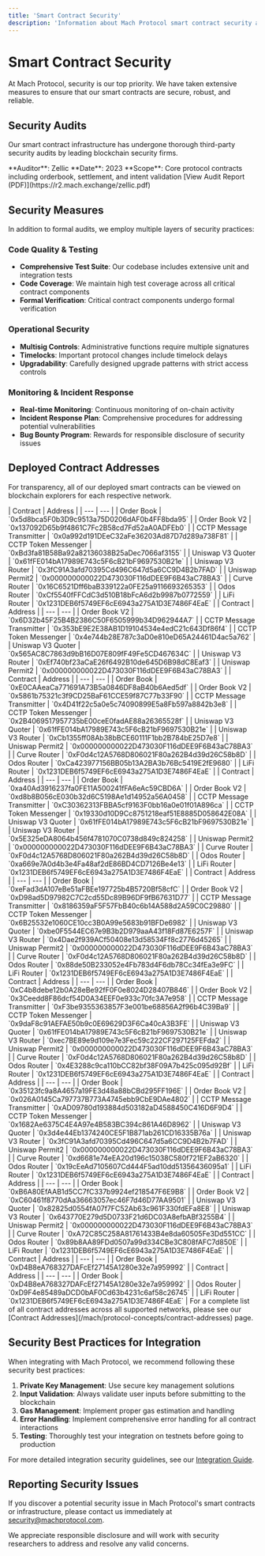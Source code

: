 ```yaml
---
title: 'Smart Contract Security'
description: 'Information about Mach Protocol smart contract security and audits'
---
```


# Smart Contract Security

At Mach Protocol, security is our top priority. We have taken extensive measures to ensure that our smart contracts are secure, robust, and reliable.

## Security Audits

Our smart contract infrastructure has undergone thorough third-party security audits by leading blockchain security firms.

<CardGroup cols={2}>
  <Card
    title="Core Contracts Audit"
    icon="shield-check"
  >
    **Auditor**: Zellic  
    **Date**: 2023  
    **Scope**: Core protocol contracts including orderbook, settlement, and intent validation  
    [View Audit Report (PDF)](https://r2.mach.exchange/zellic.pdf)
  </Card>
</CardGroup>

## Security Measures

In addition to formal audits, we employ multiple layers of security practices:

### Code Quality & Testing

- **Comprehensive Test Suite**: Our codebase includes extensive unit and integration tests
- **Code Coverage**: We maintain high test coverage across all critical contract components
- **Formal Verification**: Critical contract components undergo formal verification

### Operational Security

- **Multisig Controls**: Administrative functions require multiple signatures
- **Timelocks**: Important protocol changes include timelock delays
- **Upgradability**: Carefully designed upgrade patterns with strict access controls

### Monitoring & Incident Response

- **Real-time Monitoring**: Continuous monitoring of on-chain activity
- **Incident Response Plan**: Comprehensive procedures for addressing potential vulnerabilities
- **Bug Bounty Program**: Rewards for responsible disclosure of security issues

## Deployed Contract Addresses

For transparency, all of our deployed smart contracts can be viewed on blockchain explorers for each respective network.

<AccordionGroup>
  <Accordion title="Ethereum (ETH) - Chain ID: 1">
    | Contract | Address |
    | --- | --- |
    | Order Book | `0x5d8bca5F0b3D9c9513a75D0206dAF0b4FF8bda95` |
    | Order Book V2 | `0x137092D65b9f4861C7Fc2B58cd7Fd52aA0ADFEb0` |
    | CCTP Message Transmitter | `0x0a992d191DEeC32aFe36203Ad87D7d289a738F81` |
    | CCTP Token Messenger | `0xBd3fa81B58Ba92a82136038B25aDec7066af3155` |
    | Uniswap V3 Quoter | `0x61fFE014bA17989E743c5F6cB21bF9697530B21e` |
    | Uniswap V3 Router | `0x3fC91A3afd70395Cd496C647d5a6CC9D4B2b7FAD` |
    | Uniswap Permit2 | `0x000000000022D473030F116dDEE9F6B43aC78BA3` |
    | Curve Router | `0x16C6521Dff6baB339122a0FE25a9116693265353` |
    | Odos Router | `0xCf5540fFFCdC3d510B18bFcA6d2b9987b0772559` |
    | LiFi Router | `0x1231DEB6f5749EF6cE6943a275A1D3E7486F4EaE` |
  </Accordion>

  <Accordion title="Unichain (UNI) - Chain ID: 130">
    | Contract | Address |
    | --- | --- |
    | Order Book V2 | `0x6D32b45F25B4B2386C50F6505999b34D962944A7` |
    | CCTP Message Transmitter | `0x353bE9E2E38AB1D19104534e4edC21c643Df86f4` |
    | CCTP Token Messenger | `0x4e744b28E787c3aD0e810eD65A24461D4ac5a762` |
    | Uniswap V3 Quoter | `0x565AC8C7863d9bB16D07E809fF49Fe5CD467634C` |
    | Uniswap V3 Router | `0xEf740bf23aCaE26f6492B10de645D6B98dC8Eaf3` |
    | Uniswap Permit2 | `0x000000000022D473030F116dDEE9F6B43aC78BA3` |
  </Accordion>

  <Accordion title="Optimism (OPT) - Chain ID: 10">
    | Contract | Address |
    | --- | --- |
    | Order Book | `0xE0CAAeaCa771691A73B5a0846DF8aB40b6Aed5df` |
    | Order Book V2 | `0x5861b75321c3f9CD25BaF61CCE59f87C77b33F90` |
    | CCTP Message Transmitter | `0x4D41f22c5a0e5c74090899E5a8Fb597a8842b3e8` |
    | CCTP Token Messenger | `0x2B4069517957735bE00ceE0fadAE88a26365528f` |
    | Uniswap V3 Quoter | `0x61fFE014bA17989E743c5F6cB21bF9697530B21e` |
    | Uniswap V3 Router | `0xCb1355ff08Ab38bBCE60111F1bb2B784bE25D7e8` |
    | Uniswap Permit2 | `0x000000000022D473030F116dDEE9F6B43aC78BA3` |
    | Curve Router | `0xF0d4c12A5768D806021F80a262B4d39d26C58b8D` |
    | Odos Router | `0xCa423977156BB05b13A2BA3b76Bc5419E2fE9680` |
    | LiFi Router | `0x1231DEB6f5749EF6cE6943a275A1D3E7486F4EaE` |
  </Accordion>

  <Accordion title="Arbitrum (ARB) - Chain ID: 42161">
    | Contract | Address |
    | --- | --- |
    | Order Book | `0xa40Ad3916237fa0FE11A500241fFA6eAc59CBD6A` |
    | Order Book V2 | `0xd8b8B056cE030b32d6C5198Ae1d14952a56A0458` |
    | CCTP Message Transmitter | `0xC30362313FBBA5cf9163F0bb16a0e01f01A896ca` |
    | CCTP Token Messenger | `0x19330d10D9Cc8751218eaf51E8885D058642E08A` |
    | Uniswap V3 Quoter | `0x61fFE014bA17989E743c5F6cB21bF9697530B21e` |
    | Uniswap V3 Router | `0x5E325eDA8064b456f4781070C0738d849c824258` |
    | Uniswap Permit2 | `0x000000000022D473030F116dDEE9F6B43aC78BA3` |
    | Curve Router | `0xF0d4c12A5768D806021F80a262B4d39d26C58b8D` |
    | Odos Router | `0xa669e7A0d4b3e4Fa48af2dE86BD4CD7126Be4e13` |
    | LiFi Router | `0x1231DEB6f5749EF6cE6943a275A1D3E7486F4EaE` |
  </Accordion>
  
  <Accordion title="Avalanche (AVAX) - Chain ID: 43114">
    | Contract | Address |
    | --- | --- |
    | Order Book | `0xeFad3dA107eBe51aFBEe197725b4B5720Bf58cfC` |
    | Order Book V2 | `0xD98ad5D97982C7C2cd55Dc89B96DF9fB67631D77` |
    | CCTP Message Transmitter | `0x8186359aF5F57FbB40c6b14A588d2A59C0C29880` |
    | CCTP Token Messenger | `0x6B25532e1060CE10cc3B0A99e5683b91BFDe6982` |
    | Uniswap V3 Quoter | `0xbe0F5544EC67e9B3b2D979aaA43f18Fd87E6257F` |
    | Uniswap V3 Router | `0x4Dae2f939ACf50408e13d58534Ff8c2776d45265` |
    | Uniswap Permit2 | `0x000000000022D473030F116dDEE9F6B43aC78BA3` |
    | Curve Router | `0xF0d4c12A5768D806021F80a262B4d39d26C58b8D` |
    | Odos Router | `0x88de50B233052e4Fb783d4F6db78Cc34fEa3e9FC` |
    | LiFi Router | `0x1231DEB6f5749EF6cE6943a275A1D3E7486F4EaE` |
  </Accordion>
  
  <Accordion title="Polygon (POL) - Chain ID: 137">
    | Contract | Address |
    | --- | --- |
    | Order Book | `0xC4b8debe12b0A28eBe92fF0F0e8024D28407B846` |
    | Order Book V2 | `0x3Ceedd8F86dcf54D0A34EEF0e933c70fc3A7e958` |
    | CCTP Message Transmitter | `0xF3be9355363857F3e001be68856A2f96b4C39Ba9` |
    | CCTP Token Messenger | `0x9daF8c91AEFAE50b9c0E69629D3F6Ca40cA3B3FE` |
    | Uniswap V3 Quoter | `0x61fFE014bA17989E743c5F6cB21bF9697530B21e` |
    | Uniswap V3 Router | `0xec7BE89e9d109e7e3Fec59c222CF297125FEFda2` |
    | Uniswap Permit2 | `0x000000000022D473030F116dDEE9F6B43aC78BA3` |
    | Curve Router | `0xF0d4c12A5768D806021F80a262B4d39d26C58b8D` |
    | Odos Router | `0x4E3288c9ca110bCC82bf38F09A7b425c095d92Bf` |
    | LiFi Router | `0x1231DEB6f5749EF6cE6943a275A1D3E7486F4EaE` |
  </Accordion>
  
  <Accordion title="Base (BASE) - Chain ID: 8453">
    | Contract | Address |
    | --- | --- |
    | Order Book | `0x35123fc9a8A4657a19FE3d48a88bCBd295FF196E` |
    | Order Book V2 | `0x026A0145Ca797737B773A4745ebb9CbE9DAe4802` |
    | CCTP Message Transmitter | `0xAD09780d193884d503182aD4588450C416D6F9D4` |
    | CCTP Token Messenger | `0x1682Ae6375C4E4A97e4B583BC394c861A46D8962` |
    | Uniswap V3 Quoter | `0x3d4e44Eb1374240CE5F1B871ab261CD16335B76a` |
    | Uniswap V3 Router | `0x3fC91A3afd70395Cd496C647d5a6CC9D4B2b7FAD` |
    | Uniswap Permit2 | `0x000000000022D473030F116dDEE9F6B43aC78BA3` |
    | Curve Router | `0xd6681e74eEA20d196c15038C580f721EF2aB6320` |
    | Odos Router | `0x19cEeAd7105607Cd444F5ad10dd51356436095a1` |
    | LiFi Router | `0x1231DEB6f5749EF6cE6943a275A1D3E7486F4EaE` |
  </Accordion>
  
  <Accordion title="BNB Smart Chain (BSC) - Chain ID: 56">
    | Contract | Address |
    | --- | --- |
    | Order Book | `0xB6A80EfAAB1d5CC7fC337b9924ef218547F6E9B8` |
    | Order Book V2 | `0xC60461f8770dAa36663057ec46F7d46D77AA9501` |
    | Uniswap V3 Quoter | `0x82825d0554fA07f7FC52Ab63c961F330fdEFa8E8` |
    | Uniswap V3 Router | `0x643770E279d5D0733F21d6DC03A8efbABf3255B4` |
    | Uniswap Permit2 | `0x000000000022D473030F116dDEE9F6B43aC78BA3` |
    | Curve Router | `0xA72C85C258A81761433B4e8da60505Fe3Dd551CC` |
    | Odos Router | `0x89b8AA89FDd0507a99d334CBe3C808fAFC7d850E` |
    | LiFi Router | `0x1231DEB6f5749EF6cE6943a275A1D3E7486F4EaE` |
  </Accordion>
  
  <Accordion title="opBNB (OPBNB) - Chain ID: 204">
    | Contract | Address |
    | --- | --- |
    | Order Book | `0xD4B8eA768327DAFcEf27145A1280e32e7a959992` |
  </Accordion>
  
  <Accordion title="Mantle (MANTLE) - Chain ID: 5000">
    | Contract | Address |
    | --- | --- |
    | Order Book | `0xD4B8eA768327DAFcEf27145A1280e32e7a959992` |
    | Odos Router | `0xD9F4e85489aDCD0bAF0Cd63b4231c6af58c26745` |
    | LiFi Router | `0x1231DEB6f5749EF6cE6943a275A1D3E7486F4EaE` |
  </Accordion>
</AccordionGroup>

<Info>
  For a complete list of all contract addresses across all supported networks, please see our [Contract Addresses](/mach/protocol-concepts/contract-addresses) page.
</Info>

## Security Best Practices for Integration

When integrating with Mach Protocol, we recommend following these security best practices:

1. **Private Key Management**: Use secure key management solutions
2. **Input Validation**: Always validate user inputs before submitting to the blockchain
3. **Gas Management**: Implement proper gas estimation and handling
4. **Error Handling**: Implement comprehensive error handling for all contract interactions
5. **Testing**: Thoroughly test your integration on testnets before going to production

For more detailed integration security guidelines, see our [Integration Guide](/mach/getting-started/integrating-mach#security).

## Reporting Security Issues

If you discover a potential security issue in Mach Protocol's smart contracts or infrastructure, please contact us immediately at security@machprotocol.com.

We appreciate responsible disclosure and will work with security researchers to address and resolve any valid concerns.
